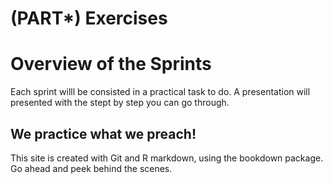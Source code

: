 # (PART\*) Exercises {-}

# Overview of the Sprints {-}

Each sprint willl be consisted in a practical task to do.
A presentation will presented with the stept by step you can go through.


## We practice what we preach! {-}

This site is created with Git and R markdown, using the bookdown package. Go ahead and peek behind the scenes.
